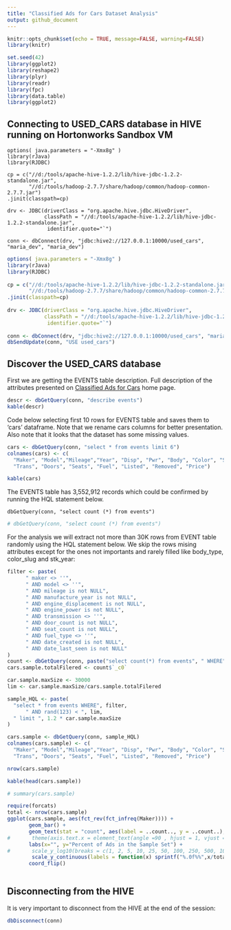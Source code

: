 ```yaml
---
title: "Classified Ads for Cars Dataset Analysis"
output: github_document
---
```


```r
knitr::opts_chunk$set(echo = TRUE, message=FALSE, warning=FALSE)
library(knitr)
```
```r
set.seed(42)
library(ggplot2)
library(reshape2)
library(plyr)
library(readr)
library(fpc)
library(data.table)
library(ggplot2)
```

## Connecting to USED_CARS database in HIVE running on Hortonworks Sandbox VM

```
options( java.parameters = "-Xmx8g" )
library(rJava)
library(RJDBC)
 
cp = c("//d:/tools/apache-hive-1.2.2/lib/hive-jdbc-1.2.2-standalone.jar",
       "//d:/tools/hadoop-2.7.7/share/hadoop/common/hadoop-common-2.7.7.jar")
.jinit(classpath=cp) 
 
drv <- JDBC(driverClass = "org.apache.hive.jdbc.HiveDriver",
            classPath = "//d:/tools/apache-hive-1.2.2/lib/hive-jdbc-1.2.2-standalone.jar",
             identifier.quote="`")
 
conn <- dbConnect(drv, "jdbc:hive2://127.0.0.1:10000/used_cars", "maria_dev", "maria_dev")
```

```r
options( java.parameters = "-Xmx8g" )
library(rJava)
library(RJDBC)
 
cp = c("//d:/tools/apache-hive-1.2.2/lib/hive-jdbc-1.2.2-standalone.jar",
       "//d:/tools/hadoop-2.7.7/share/hadoop/common/hadoop-common-2.7.7.jar")
.jinit(classpath=cp) 
 
drv <- JDBC(driverClass = "org.apache.hive.jdbc.HiveDriver",
            classPath = "//d:/tools/apache-hive-1.2.2/lib/hive-jdbc-1.2.2-standalone.jar",
             identifier.quote="`")
 
conn <- dbConnect(drv, "jdbc:hive2://127.0.0.1:10000/used_cars", "maria_dev", "maria_dev")
dbSendUpdate(conn, "USE used_cars")

```

## Discover the USED_CARS database

First we are getting the EVENTS table description. Full description of the attributes presented on [Classified Ads for Cars](https://www.kaggle.com/mirosval/personal-cars-classifieds/home) home page.

```r
descr <- dbGetQuery(conn, "describe events")
kable(descr)
```

Code below selecting first 10 rows for EVENTS table and saves them to 'cars' dataframe. Note that we rename cars columns for better presentation. Also note that it looks that the dataset has some missing values.

```r
cars <- dbGetQuery(conn, "select * from events limit 6")
colnames(cars) <- c(
  "Maker", "Model","Mileage","Year", "Disp", "Pwr", "Body", "Color", "Sticker", 
  "Trans", "Doors", "Seats", "Fuel", "Listed", "Removed", "Price")
```

```r
kable(cars)
```

The EVENTS table has 3,552,912 records which could be confirmed by running the HQL statement below.

```
dbGetQuery(conn, "select count (*) from events")
```
```r
# dbGetQuery(conn, "select count (*) from events")
```

For the analysis we will extract not more than 30K rows from EVENT table randomly using the HQL statement below. We skip the rows mising attributes except for the ones not importants and rarely filled like body_type, color_slug and stk_year:

```r
filter <- paste(
      " maker <> ''",
      " AND model <> ''",
      " AND mileage is not NULL",
      " AND manufacture_year is not NULL",
      " AND engine_displacement is not NULL",
      " AND engine_power is not NULL",
      " AND transmission <> ''",
      " AND door_count is not NULL",
      " AND seat_count is not NULL",
      " AND fuel_type <> ''",
      " AND date_created is not NULL",
      " AND date_last_seen is not NULL"
) 
count <- dbGetQuery(conn, paste("select count(*) from events", " WHERE", filter))
cars.sample.totalFilered <- count$`_c0`
```


```r
car.sample.maxSize <- 30000
lim <- car.sample.maxSize/cars.sample.totalFilered

sample_HQL <- paste(
  "select * from events WHERE", filter,
      " AND rand(123) < ", lim,
  " limit ", 1.2 * car.sample.maxSize
) 

cars.sample <- dbGetQuery(conn, sample_HQL)
colnames(cars.sample) <- c(
  "Maker", "Model","Mileage","Year", "Disp", "Pwr", "Body", "Color", "Sticker", 
  "Trans", "Doors", "Seats", "Fuel", "Listed", "Removed", "Price")

nrow(cars.sample)
```

```r
kable(head(cars.sample))
```

```r
# summary(cars.sample)
```


```r
require(forcats)
total <- nrow(cars.sample)
ggplot(cars.sample, aes(fct_rev(fct_infreq(Maker)))) +
       geom_bar() + 
       geom_text(stat = "count", aes(label = ..count.., y = ..count..), nudge_y = 120)+
#       theme(axis.text.x = element_text(angle =90 , hjust = 1, vjust = 0.5)) +
       labs(x="", y="Percent of Ads in the Sample Set") +
#       scale_y_log10(breaks = c(1, 2, 5, 10, 25, 50, 100, 250, 500, 1000)) +
        scale_y_continuous(labels = function(x) sprintf("%.0f%%",x/total*100)) +
       coord_flip()
  
```

## Disconnecting from the HIVE

It is very important to disconnect from the HIVE at the end of the session:

```r
dbDisconnect(conn)
```

